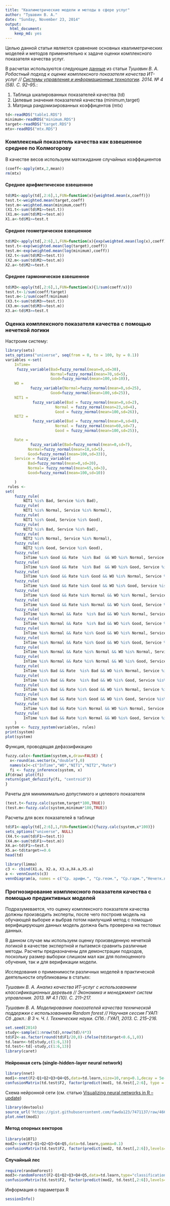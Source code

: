 ```yaml
---
title: "Квалиметрические модели и методы в сфере услуг"
author: "Тушавин В. А."
date: "Sunday, November 23, 2014"
output:
  html_document:
    keep_md: yes
---
```


Целью данной статьи является сравнение основных квалиметрических моделей и методов применительно к задаче оценки комплексного показателя качества услуг.

В расчетах используются следующие [данные](article1.md) из статьи *Тушавин В. А. Робастный подход к оценке комплексного показателя качества ИТ-услуг // [Системы управления и информационные технологии](http://www.sbook.ru/suit/suit.htm). 2014. № 4 (58). С. 92–95.*:



1. Таблица шкалированных показателей качества (td)
2. Целевые значения показателей качества (minimum,target)
3. Матрица рандомизированных коэффицентов (mtx)

```r
td<-readRDS("table1.RDS")
minimum<-readRDS("minimum.RDS")
target<-readRDS("target.RDS")
mtx<-readRDS("mtx.RDS")

```

### Комплексный показатель качества как взвешенное среднее по Колмогорову

В качестве весов используем матожидание случайных коэффициентов

```r
(coeff<-apply(mtx,2,mean))
rm(mtx)
```

#### Cреднее арифметическое взвешенное

```r
td$M1<-apply(td[,2:6],1,FUN=function(x){weighted.mean(x,coeff)})
test.t<-weighted.mean(target,coeff)
test.m<-weighted.mean(minimum,coeff)
(X1.t<-sum(td$M1>=test.t))
(X1.m<-sum(td$M1>=test.m))
X1.a<-td$M1>=test.t
```

#### Cреднее геометрическое взвешенное
```r
td$M2<-apply(td[,2:6],1,FUN=function(x){exp(weighted.mean(log(x),coeff))})
test.t<-exp(weighted.mean(log(target),coeff))
test.m<-exp(weighted.mean(log(minimum),coeff))
(X2.t<-sum(td$M2>=test.t))
(X2.m<-sum(td$M2>=test.m))
X2.a<-td$M2>=test.t
```

#### Cреднее гармоническое взвешенное
```r
td$M3<-apply(td[,2:6],1,FUN=function(x){1/sum(coeff/x)})
test.t<-1/sum(coeff/target)
test.m<-1/sum(coeff/minimum)
(X3.t<-sum(td$M3>=test.t))
(X3.m<-sum(td$M3>=test.m))
X3.a<-td$M3>=test.t
```

### Оценка комплексного показателя качества c помощью нечеткой логики


Настроим систему:

```r
library(sets)
sets_options("universe", seq(from = 0, to = 100, by = 0.1))
variables <-set(
    InTime=
     fuzzy_variable(Bad=fuzzy_normal(mean=0,sd=30),
                    Normal=fuzzy_normal(mean=70,sd=5),
                    Good=fuzzy_normal(mean=100,sd=10)),
    WO =
           fuzzy_variable(Normal=fuzzy_normal(mean=0,sd=25),
                    Good=fuzzy_normal(mean=100,sd=25)),
    NIT1 =
            fuzzy_variable(Bad = fuzzy_normal(mean=0,sd=2),
                      Normal = fuzzy_normal(mean=23,sd=4),
                      Good = fuzzy_normal(mean=100,sd=26)),
    NIT2 =
            fuzzy_variable(Bad = fuzzy_normal(mean=0,sd=8),
                      Normal = fuzzy_normal(mean=60,sd=7),
                      Good = fuzzy_normal(mean=100,sd=25)),

    Rate =
           fuzzy_variable(Bad=fuzzy_normal(mean=0,sd=7),
          Normal=fuzzy_normal(mean=18,sd=5),
          Good=fuzzy_normal(mean=100,sd=33)),
    Service = fuzzy_variable(
          Bad=fuzzy_normal(mean=0,sd=20),
          Normal= fuzzy_normal(mean=65,sd=3),
          Good=fuzzy_normal(mean=100,sd=10))

    )
 rules <-
set(
    fuzzy_rule(
        NIT1 %is% Bad, Service %is% Bad),
    fuzzy_rule(
        NIT1 %is% Normal, Service %is% Normal),
    fuzzy_rule(
        NIT1 %is% Good, Service %is% Good),
    fuzzy_rule(
        NIT2 %is% Bad, Service %is% Bad),
    fuzzy_rule(
        NIT2 %is% Normal, Service %is% Normal),
    fuzzy_rule(
        NIT2 %is% Good, Service %is% Good),
    fuzzy_rule(
        InTime %is% Good && Rate  %is% Bad  && WO %is% Normal, Service %is% Bad), 
    fuzzy_rule(
        InTime %is% Good && Rate  %is% Bad  && WO %is% Good, Service %is% Bad), 
    fuzzy_rule(
        InTime %is% Good && Rate %is% Good && WO %is% Normal, Service %is% Good),
    fuzzy_rule(
        InTime %is% Good && Rate %is% Good && WO %is% Good, Service %is% Good),
    fuzzy_rule(
        InTime %is% Good && Rate %is% Normal && WO %is% Normal, Service %is% Normal),
    fuzzy_rule(
        InTime %is% Good && Rate %is% Normal && WO %is% Good, Service %is% Good),
    fuzzy_rule(
        InTime %is% Normal && Rate  %is% Bad && WO %is% Normal, Service %is% Bad),
    fuzzy_rule(
        InTime %is% Normal && Rate  %is% Bad && WO %is% Good, Service %is% Bad),
    fuzzy_rule(
        InTime %is% Normal && Rate %is% Good && WO %is% Normal, Service %is% Normal),
    fuzzy_rule(
        InTime %is% Normal && Rate %is% Good && WO %is% Good, Service %is% Good),
    fuzzy_rule(
        InTime %is% Normal && Rate %is% Normal && WO %is% Normal, Service %is% Normal),
    fuzzy_rule(
        InTime %is% Normal && Rate %is% Normal && WO %is% Good, Service %is% Normal),
    fuzzy_rule(
        InTime %is% Bad && Rate  %is% Bad && WO %is% Normal, Service %is% Bad), 
    fuzzy_rule(
        InTime %is% Bad && Rate  %is% Bad && WO %is% Good, Service %is% Bad), 
    fuzzy_rule(
        InTime %is% Bad && Rate %is% Good && WO %is% Normal, Service %is% Normal),
    fuzzy_rule(
        InTime %is% Bad && Rate %is% Good && WO %is% Good, Service %is% Good),
    fuzzy_rule(
        InTime %is% Bad && Rate %is% Normal && WO %is% Normal, Service %is% Bad),
    fuzzy_rule(
        InTime %is% Bad && Rate %is% Normal && WO %is% Good, Service %is% Bad)
    )   
system <- fuzzy_system(variables, rules)
print(system)
plot(system) 


```

Функция, проводящая дефаззификацию

```r
fuzzy.calc<-function(system,x,draw=FALSE) {
  x<-round(as.vector(x,"double"),0)
  names(x)<-c("InTime","WO","NIT1","NIT2","Rate") 
  fi <- fuzzy_inference(system, x)
if(draw) plot(fi)
return(gset_defuzzify(fi, "centroid"))
}

```
Рачеты для минимимально допустимого и целевого показателя

```r
(test.t<-fuzzy.calc(system,target*100,TRUE))
(test.m<-fuzzy.calc(system,minimum*100,TRUE))
```

Расчеты для всех показателей в таблице

```r
td$F1<-apply(td[,2:6],1,FUN=function(x){fuzzy.calc(system,x*100)})
sets_options("universe", NULL)
(X4.t<-sum(td$F1>=test.t))
(X4.m<-sum(td$F1>=test.m))
X4.a<-td$F1>=test.t
X5.a<-td$target>=0.6
head(td)
```



```r
library(limma)
c3 <- cbind(X1.a, X2.a, X3.a,X4.a,X5.a)
a <- vennCounts(c3)
vennDiagram(a, names = c("Ср. арифм.", "Ср.геом.", "Ср.гарм.","Нечетк.логика","Стохаст.доминир."),cex = 1)
```

### Прогнозирование комплексного показателя качества c помощью предиктивных моделей

Подразумевается, что оценку комплексного показателя качества должны производить эксперты, после чего построив модель на обучающей выборке и выбрав потом наилучший метод с помощью верифицирующих данных модель должна быть проверена на тестовых данных.

В данном случае мы используем оценку произведенную нечеткой логикой в качестве экспертной и пытаемся сравнить различные методы. Расчеты предназначены для демонстрации подходов, поскольку размер выборки слишком мал как для полноценного обучения, так и для верификации модели.

Исследования о применимости различных моделей в практической деятельности опубликованы в статьях:

*Тушавин В. А. Анализ качества ИТ-услуг с использованием классификационных деревьев // Экономика и менеджмент систем управления. 2013. № 4.1 (10). С. 211–217.*

*Тушавин В. А. Моделирование показателей качества технической поддержки с использованием Random forest // Научная сессия ГУАП: Сб .докл.: В 3 ч. Ч. I. Технические науки. СПб.: ГУАП, 2013. С. 215–216.*

```r
set.seed(2014)
study<-sample(1:nrow(td),nrow(td)/4*3)
td$F2<-as.factor(round(td$F1/20,0)-ifelse(td$target<0.6,1,0))
td.learn<-td[study,c(1:6,13)]
td.test<-td[-study,c(1:6,13)]
library(caret)
```

#### Нейронная сеть (single-hidden-layer neural network)

```r
library(nnet)
mod1<-nnet(F2~Q1+Q2+Q3+Q4+Q5,data=td.learn,size=10,rang=0.1,decay = 5e-4,maxit=500)
confusionMatrix(td.test$F2, factor(predict(mod1, td.test[,2:6], type = "class"),levels=c("3","4","5")))
```

Схема нейронной сети (см. статью [Visualizing neural networks in R – update](https://beckmw.wordpress.com/2013/11/14/visualizing-neural-networks-in-r-update/))

```r
library(devtools)
source_url('https://gist.githubusercontent.com/fawda123/7471137/raw/466c1474d0a505ff044412703516c34f1a4684a5/nnet_plot_update.r')
plot.nnet(mod1)
```



#### Метод опорных векторов
```r
library(e1071)
mod2<-svm(F2~Q1+Q2+Q3+Q4+Q5,data=td.learn,gamma=0.1)
confusionMatrix(td.test$F2, factor(predict(mod2, td.test[,2:6]),levels=c("3","4","5")))
```

#### Случайный лес
```r
require(randomForest)
mod3<-randomForest(F2~Q1+Q2+Q3+Q4+Q5,data=td.learn,type="classification",ntree=500)
confusionMatrix(td.test$F2, factor(predict(mod2, td.test[,2:6]),levels=c("3","4","5")))
```

Информация о параметрах R

```r
sessionInfo()
```
